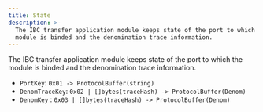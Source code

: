 ```yaml
---
title: State
description: >-
  The IBC transfer application module keeps state of the port to which the
  module is binded and the denomination trace information.
---
```

The IBC transfer application module keeps state of the port to which the module is binded and the denomination trace information.

* `PortKey`: `0x01 -> ProtocolBuffer(string)`
* `DenomTraceKey`: `0x02 | []bytes(traceHash) -> ProtocolBuffer(Denom)`
* `DenomKey` : `0x03 | []bytes(traceHash) -> ProtocolBuffer(Denom)`

